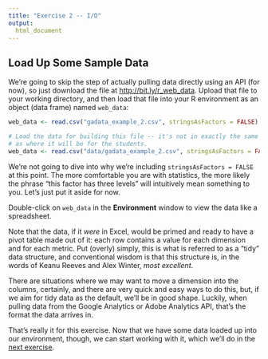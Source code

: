 ```yaml
---
title: "Exercise 2 -- I/O"
output:
  html_document
---
```


## Load Up Some Sample Data

We're going to skip the step of actually pulling data directly using an API (for now), so just download the file at [http://bit.ly/r_web_data](http://bit.ly/r_webData). Upload that file to your working directory, and then load that file into your R environment as an object (data frame) named `web_data`:

```r
web_data <- read.csv("gadata_example_2.csv", stringsAsFactors = FALSE)
```

```r
# Load the data for building this file -- it's not in exactly the same spot
# as where it will be for the students.
web_data <- read.csv("data/gadata_example_2.csv", stringsAsFactors = FALSE)
```

We're not going to dive into why we're including `stringsAsFactors = FALSE` at this point. The more comfortable you are with statistics, the more likely the phrase "this factor has three levels" will intuitively mean something to you. Let's just put it aside for now.

Double-click on `web_data` in the **Environment** window to view the data like a spreadsheet.

Note that the data, if it _were_ in Excel, would be primed and ready to have a pivot table made out of it: each row contains a value for each dimension and for each metric. Put (overly) simply, this is what is referred to as a "tidy" data structure, and conventional wisdom is that this structure is, in the words of Keanu Reeves and Alex Winter, _most excellent_.

There are situations where we may want to move a dimension into the columns, certainly, and there are very quick and easy ways to do this, but, if we aim for tidy data as the default, we'll be in good shape. Luckily, when pulling data from the Google Analytics or Adobe Analytics API, that's the format the data arrives in.

That's really it for this exercise. Now that we have some data loaded up into our environment, though, we can start working with it, which we'll do in the [next exercise](exercise3-munging.html).